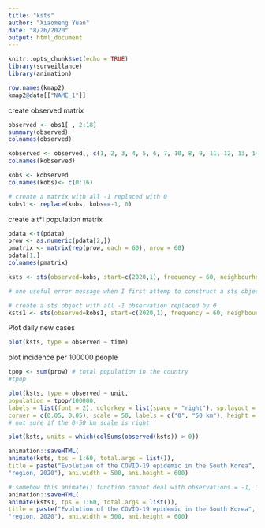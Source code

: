 ```yaml
---
title: "ksts"
author: "Xiaomeng Yuan"
date: "8/26/2020"
output: html_document
---
```


```r
knitr::opts_chunk$set(echo = TRUE)
library(surveillance)
library(animation)
```

```r
row.names(kmap2)
kmap2@data[["NAME_1"]]
```
create observed matrix
```r
observed <- obs1[ , 2:18]
summary(observed)
colnames(observed)

kobserved <- observed[, c(1, 2, 3, 4, 5, 6, 7, 10, 8, 9, 11, 12, 13, 14, 15, 16, 17)]
colnames(kobserved)

kobs <- kobserved
colnames(kobs)<- c(0:16)

# create a matrix with all -1 replaced with 0
kobs1 <- replace(kobs, kobs==-1, 0)
```



create a t*i population matrix
```r
pdata <-t(pdata)
prow <- as.numeric(pdata[2,])
pmatrix <- matrix(rep(prow, each = 60), nrow = 60)
pdata[1,]
colnames(pmatrix)
```


```r
ksts <- sts(observed=kobs, start=c(2020,1), frequency = 60, neighbourhood=korder, map=kmap2, population=pmatrix)

# one useful error message when I first attemp to construct a sts object: Error in validObject(.Object) : invalid class “sts” object: 1: 'map' is incomplete; ensure that all(colnames(observed) %in% row.names(map)) invalid class “sts” object: 2: 'colnames(neighbourhood)' differ from 'colnames(observed)'

# create a sts object with all -1 observation replaced by 0
ksts1 <- sts(observed=kobs1, start=c(2020,1), frequency = 60, neighbourhood=korder, map=kmap2, population=pmatrix)
```

Plot daily new cases 
```r
plot(ksts, type = observed ~ time)
```

plot incidence per 100000 people
```r
tpop <- sum(prow) # total population in the country
#tpop

plot(ksts, type = observed ~ unit,
population = tpop/100000, 
labels = list(font = 2), colorkey = list(space = "right"), sp.layout = layout.scalebar(ksts@map,
corner = c(0.05, 0.05), scale = 50, labels = c("0", "50 km"), height = 0.03))
# not sure if the 0-50 km scale is right
```

```r
plot(ksts, units = which(colSums(observed(ksts)) > 0))
```

```r
animation::saveHTML(
animate(ksts, tps = 1:60, total.args = list()),
title = paste("Evolution of the COVID-19 epidemic in the South Korea",
"region, 2020"), ani.width = 500, ani.height = 600)

# somehow this animate() function cannot deal with observations = -1, it worked after I replaced all -1 to 0 in the obervation matrix. 
animation::saveHTML(
animate(ksts1, tps = 1:60, total.args = list()),
title = paste("Evolution of the COVID-19 epidemic in the South Korea",
"region, 2020"), ani.width = 500, ani.height = 600)
```

```r

```

